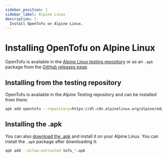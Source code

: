 ```yaml
---
sidebar_position: 1
sidebar_label: Alpine Linux
description: |-
  Install OpenTofu on Alpine Linux.
---
```


# Installing OpenTofu on Alpine Linux

OpenTofu is available in the [Alpine Linux testing repository](https://pkgs.alpinelinux.org/packages?name=opentofu) or as an `.apk` package from the [GitHub releases page](https://github.com/opentofu/opentofu/releases/latest/).

## Installing from the testing repository

OpenTofu is available in the Alpine Testing repository and can be installed from there:

```bash
apk add opentofu --repository=https://dl-cdn.alpinelinux.org/alpine/edge/testing/
```

## Installing the .apk

You can also [download the .apk](https://github.com/opentofu/opentofu/releases/latest/) and install it on your Alpine Linux. You can install the `.apk` package after downloading it:

```bash
apk add --allow-untrusted tofu_*.apk
```
